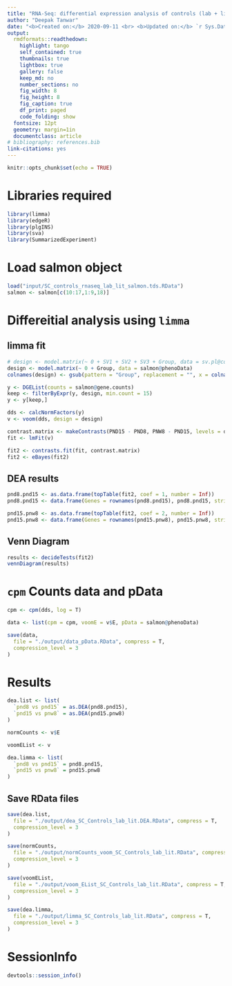 ```yaml
---
title: "RNA-Seq: differential expression analysis of controls (lab + literature)"
author: "Deepak Tanwar"
date: "<b>Created on:</b> 2020-09-11 <br> <b>Updated on:</b> `r Sys.Date()`"
output:
  rmdformats::readthedown:
    highlight: tango
    self_contained: true
    thumbnails: true
    lightbox: true
    gallery: false
    keep_md: no
    number_sections: no
    fig_width: 8
    fig_height: 8
    fig_caption: true
    df_print: paged
    code_folding: show
  fontsize: 12pt
  geometry: margin=1in
  documentclass: article
# bibliography: references.bib
link-citations: yes
---
```


```r
knitr::opts_chunk$set(echo = TRUE)
```

# Libraries required

```r
library(limma)
library(edgeR)
library(plgINS)
library(sva)
library(SummarizedExperiment)
```

# Load salmon object
```r
load("input/SC_controls_rnaseq_lab_lit_salmon.tds.RData")
salmon <- salmon[c(10:17,1:9,18)]
```

# Differeitial analysis using `limma`

## limma fit
```r
# design <- model.matrix(~ 0 + SV1 + SV2 + SV3 + Group, data = sv.pl@colData)
design <- model.matrix(~ 0 + Group, data = salmon@phenoData)
colnames(design) <- gsub(pattern = "Group", replacement = "", x = colnames(design))

y <- DGEList(counts = salmon@gene.counts)
keep <- filterByExpr(y, design, min.count = 15)
y <- y[keep,]

dds <- calcNormFactors(y)
v <- voom(dds, design = design)

contrast.matrix <- makeContrasts(PND15 - PND8, PNW8 - PND15, levels = design)
fit <- lmFit(v)

fit2 <- contrasts.fit(fit, contrast.matrix)
fit2 <- eBayes(fit2)
```

## DEA results
```r
pnd8.pnd15 <- as.data.frame(topTable(fit2, coef = 1, number = Inf))
pnd8.pnd15 <- data.frame(Genes = rownames(pnd8.pnd15), pnd8.pnd15, stringsAsFactors = F)

pnd15.pnw8 <- as.data.frame(topTable(fit2, coef = 2, number = Inf))
pnd15.pnw8 <- data.frame(Genes = rownames(pnd15.pnw8), pnd15.pnw8, stringsAsFactors = F)
```

## Venn Diagram
```r
results <- decideTests(fit2)
vennDiagram(results)
```

# `cpm` Counts data and pData

```r
cpm <- cpm(dds, log = T)

data <- list(cpm = cpm, voomE = v$E, pData = salmon@phenoData)

save(data,
  file = "./output/data_pData.RData", compress = T,
  compression_level = 3
)
```

# Results
```r
dea.list <- list(
  `pnd8 vs pnd15` = as.DEA(pnd8.pnd15),
  `pnd15 vs pnw8` = as.DEA(pnd15.pnw8)
)

normCounts <- v$E

voomEList <- v

dea.limma <- list(
  `pnd8 vs pnd15` = pnd8.pnd15,
  `pnd15 vs pnw8` = pnd15.pnw8
)
```


## Save RData files
```r
save(dea.list,
  file = "./output/dea_SC_Controls_lab_lit.DEA.RData", compress = T,
  compression_level = 3
)

save(normCounts,
  file = "./output/normCounts_voom_SC_Controls_lab_lit.RData", compress = T,
  compression_level = 3
)

save(voomEList,
  file = "./output/voom_EList_SC_Controls_lab_lit.RData", compress = T,
  compression_level = 3
)

save(dea.limma,
  file = "./output/limma_SC_Controls_lab_lit.RData", compress = T,
  compression_level = 3
)
```

# SessionInfo
```r
devtools::session_info()
```